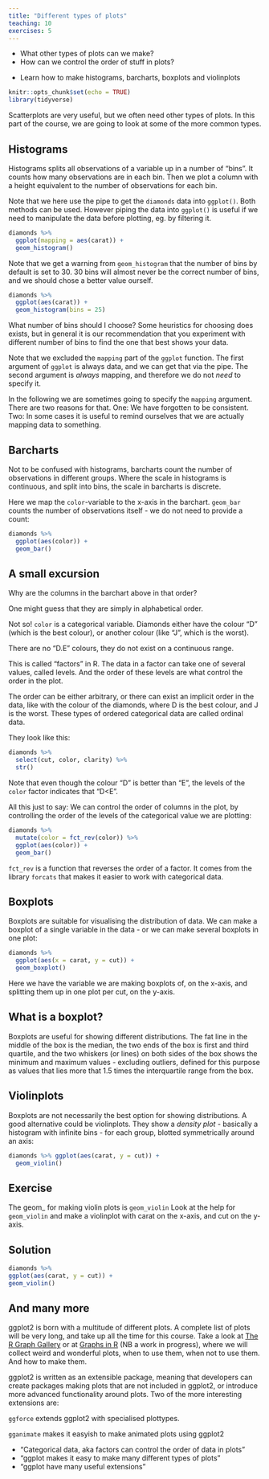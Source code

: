 ```yaml
---
title: "Different types of plots"
teaching: 10
exercises: 5
---
```


:::: questions
- What other types of plots can we make?
- How can we control the order of stuff in plots?
::::


:::: objectives
- Learn how to make histograms, barcharts, boxplots and violinplots
::::




```r
knitr::opts_chunk$set(echo = TRUE)
library(tidyverse)
```



Scatterplots are very useful, but we often need other types of plots. In this 
part of the course, we are going to look at some of the more common types.


## Histograms

Histograms splits all observations of a variable up in a number of
"bins". It counts how many observations are in each bin. Then we plot a column
with a height equivalent to the number of observations for each bin.

Note that we here use the pipe to get the `diamonds` data into `ggplot()`. 
Both methods can be used. However piping the data into `ggplot()` is useful
if we need to manipulate the data before plotting, eg. by filtering it.

```r
diamonds %>% 
  ggplot(mapping = aes(carat)) +
  geom_histogram()
```

Note that we get a warning from `geom_histogram` that the number of 
bins by default is set to 30. 30 bins will almost never be the correct
number of bins, and we should chose a better value ourself.

```r
diamonds %>% 
  ggplot(aes(carat)) +
  geom_histogram(bins = 25)
```

What number of bins should I choose? Some heuristics for choosing does exists, 
but in general it is our recommendation that you 
experiment with different number of bins to find the one that best shows your data.

Note that we excluded the `mapping` part of the `ggplot` function. The first
argument of `ggplot` is always data, and we can get that via the pipe. The 
second argument is *always* mapping, and therefore we do not *need* to specify it.

In the following we are sometimes going to specify the `mapping` argument. There
are two reasons for that. One: We have forgotten to be consistent. Two: In some
cases it is useful to remind ourselves that we are actually mapping data to something.


## Barcharts

Not to be confused with histograms, barcharts count the number of 
observations in different groups. Where the scale in histograms is 
continuous, and split into bins, the scale in barcharts is discrete. 

Here we map the `color`-variable to the x-axis in the barchart. `geom_bar` counts 
the number of observations itself - we do not need to
provide a count:

```r
diamonds %>% 
  ggplot(aes(color)) +
  geom_bar()
```

## A small excursion

Why are the columns in the barchart above in that order? 

One might guess that they are simply in alphabetical order. 

Not so! `color` is a categorical variable. Diamonds either have the colour 
"D" (which is the best colour), or another colour (like "J", which is the worst).

There are no "D.E" colours, they do not exist on a continuous range.

This is called "factors" in R.
The data in a factor can take one of several values, called levels. And the
order of these levels are what control the order in the plot.

The order can be either arbitrary, or there can exist an implicit order in the 
data, like with the colour of the diamonds, where D is the best colour, and J is 
the worst. These types of ordered categorical data are called ordinal data.

They look like this:
```r
diamonds %>% 
  select(cut, color, clarity) %>% 
  str()
```
Note that even though the colour "D" is better than "E", the levels 
of the `color` factor indicates that "D<E". 

All this just to say: We can control the order of columns in the plot, by
controlling the order of the levels of the categorical value we are plotting:

```r
diamonds %>% 
  mutate(color = fct_rev(color)) %>%  
  ggplot(aes(color)) +
  geom_bar()
```

`fct_rev` is a function that reverses the order of a factor. It comes from the
library `forcats` that makes it easier to work with categorical data.



## Boxplots

Boxplots are suitable for visualising the distribution of data. 
We can make a boxplot of a single variable in the data - or we 
can make several boxplots in one plot:

```r
diamonds %>% 
  ggplot(aes(x = carat, y = cut)) +
  geom_boxplot()
```

Here we have the variable we are making boxplots of, on the x-axis,
and splitting them up in one plot per cut, on the y-axis.

:::: callout
## What is a boxplot?

Boxplots are useful for showing different distributions. The fat line in
the middle of the box is the median, the two ends of the box is first and 
third quartile, and the two whiskers (or lines) on both sides of the 
box shows the minimum and maximum values - excluding outliers, defined for
this purpose as values that lies more that 1.5 times the interquartile 
range from the box.

::::

## Violinplots

Boxplots are not necessarily the best option for showing distributions.
A good alternative could be violinplots. They show a *density plot* - basically 
a histogram with infinite bins - for each group, blotted symmetrically around an axis:

```r
diamonds %>% ggplot(aes(carat, y = cut)) +
  geom_violin()
```

:::: challenge
## Exercise
The geom_ for making violin plots is `geom_violin`
Look at the help for `geom_violin` and make a violinplot
with carat on the x-axis, and cut on the y-axis.

:::: solution 
## Solution

```r
diamonds %>% 
ggplot(aes(carat, y = cut)) +
geom_violin()
```

::::
::::



## And many more

ggplot2 is born with a multitude of different plots. A complete list of plots 
will be very long, and take up all the time for this course.
Take a look at [The R Graph Gallery](https://r-graph-gallery.com/)
or at [Graphs in R](https://kubdatalab.github.io/R-graphs/) (NB a work in 
progress), where we will collect weird and wonderful plots, when to use them, 
when not to use them. And how to make them.

ggplot2 is written as an extensible package, meaning that developers can create 
packages making plots that are not included in ggplot2, or introduce more 
advanced functionality around plots. Two of the more interesting extensions are:

`ggforce` extends ggplot2 with specialised plottypes.

`gganimate` makes it easyish to make animated plots using ggplot2

:::: keypoints
- "Categorical data, aka factors can control the order of data in plots"
- "ggplot makes it easy to make many different types of plots"
- "ggplot have many useful extensions"
::::
